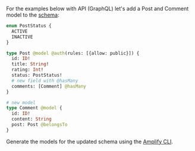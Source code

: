 For the examples below with API (GraphQL) let's add a Post and Comment model to the [schema](/lib/graphqlapi/getting-started#configure-api):

```graphql
enum PostStatus {
  ACTIVE
  INACTIVE
}

type Post @model @auth(rules: [{allow: public}]) {
  id: ID!
  title: String!
  rating: Int!
  status: PostStatus!
  # new field with @hasMany
  comments: [Comment] @hasMany
}

# new model
type Comment @model {
  id: ID!
  content: String
  post: Post @belongsTo
}
```

Generate the models for the updated schema using the [Amplify CLI](/lib/graphqlapi/getting-started#generate-todo-model-class).
